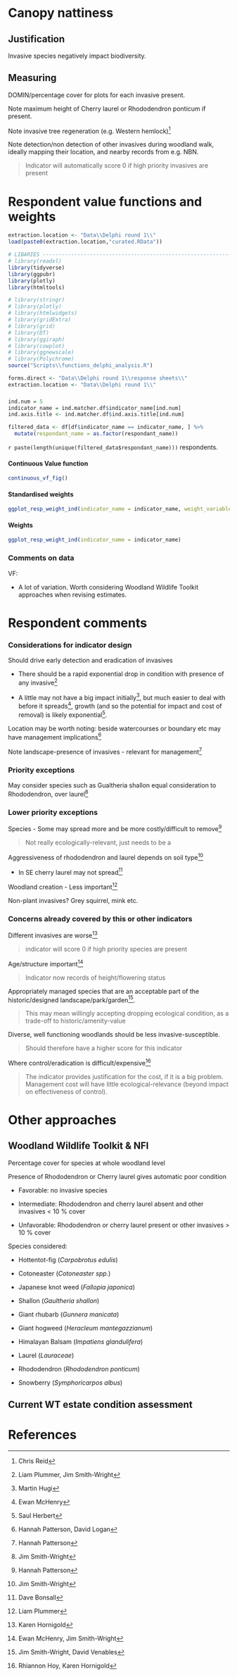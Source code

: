 # Canopy nattiness

## Justification

Invasive species negatively impact biodiversity.

## Measuring

DOMIN/percentage cover for plots for each invasive present.

Note maximum height of Cherry laurel or Rhododendron ponticum if present.

Note invasive tree regeneration (e.g. Western hemlock)[^09_invasives-1]

[^09_invasives-1]: Chris Reid

Note detection/non detection of other invasives during woodland walk, ideally mapping their location, and nearby records from e.g. NBN.

> Indicator will automatically score 0 if high priority invasives are present

# Respondent value functions and weights

```r
extraction.location <- "Data\\Delphi round 1\\"
load(paste0(extraction.location,"curated.RData"))
```

```r

# LIBARIES ---------------------------------------------------------------
# library(readxl)
library(tidyverse)
library(ggpubr)
library(plotly)
library(htmltools)

# library(stringr)
# library(plotly)
# library(htmlwidgets)
# library(gridExtra)
# library(grid)
# library(DT)
# library(ggiraph)
# library(cowplot)
# library(ggnewscale)
# library(Polychrome)
source("Scripts\\functions_delphi_analysis.R")

forms.direct <- "Data\\Delphi round 1\\response sheets\\"
extraction.location <- "Data\\Delphi round 1\\"

```

###  {.tabset .tabset-fade .tabset-pills}

```r

ind.num = 5
indicator_name = ind.matcher.df$indicator_name[ind.num]
ind.axis.title <- ind.matcher.df$ind.axis.title[ind.num]

filtered_data <- df[df$indicator_name == indicator_name, ] %>% 
  mutate(respondant_name = as.factor(respondant_name))

```

`r paste(length(unique(filtered_data$respondant_name)))` respondents.

::: panel-tabset
#### Continuous Value function

```r

continuous_vf_fig()

```

#### Standardised weights

```r

ggplot_resp_weight_ind(indicator_name = indicator_name, weight_variable = "weight_standardised")

```

#### Weights

```r

ggplot_resp_weight_ind(indicator_name = indicator_name)

```
:::

### Comments on data

VF:

-   A lot of variation. Worth considering Woodland Wildlife Toolkit approaches when revising estimates.

# Respondent comments

### Considerations for indicator design

Should drive early detection and eradication of invasives

-   There should be a rapid exponential drop in condition with presence of any invasive[^09_invasives-2]

-   A little may not have a big impact initially[^09_invasives-3], but much easier to deal with before it spreads[^09_invasives-4], growth (and so the potential for impact and cost of removal) is likely exponential[^09_invasives-5].

[^09_invasives-2]: Liam Plummer, Jim Smith-Wright

[^09_invasives-3]: Martin Hugi

[^09_invasives-4]: Ewan McHenry

[^09_invasives-5]: Saul Herbert

Location may be worth noting: beside watercourses or boundary etc may have management implications[^09_invasives-6]

[^09_invasives-6]: Hannah Patterson, David Logan

Note landscape-presence of invasives - relevant for management[^09_invasives-7]

[^09_invasives-7]: Hannah Patterson

### Priority exceptions

May consider species such as Gualtheria shallon equal consideration to Rhododendron, over laurel[^09_invasives-8]

[^09_invasives-8]: Jim Smith-Wright

### Lower priority exceptions

Species - Some may spread more and be more costly/difficult to remove[^09_invasives-9]

[^09_invasives-9]: Hannah Patterson

> Not really ecologically-relevant, just needs to be a

Aggressiveness of rhododendron and laurel depends on soil type[^09_invasives-10]

[^09_invasives-10]: Jim Smith-Wright

-   In SE cherry laurel may not spread[^09_invasives-11]

[^09_invasives-11]: Dave Bonsall

Woodland creation - Less important[^09_invasives-12]

[^09_invasives-12]: Liam Plummer

Non-plant invasives? Grey squirrel, mink etc.

### Concerns already covered by this or other indicators

Different invasives are worse[^09_invasives-13]

[^09_invasives-13]: Karen Hornigold

> indicator will score 0 if high priority species are present

Age/structure important[^09_invasives-14]

[^09_invasives-14]: Ewan McHenry, Jim Smith-Wright

> Indicator now records of height/flowering status

Appropriately managed species that are an acceptable part of the historic/designed landscape/park/garden[^09_invasives-15].

[^09_invasives-15]: Jim Smith-Wright, David Venables

> This may mean willingly accepting dropping ecological condition, as a trade-off to historic/amenity-value

Diverse, well functioning woodlands should be less invasive-susceptible.

> Should therefore have a higher score for this indicator

Where control/eradication is difficult/expensive[^09_invasives-16]

[^09_invasives-16]: Rhiannon Hoy, Karen Hornigold

> The indicator provides justification for the cost, if it is a big problem. Management cost will have little ecological-relevance (beyond impact on effectiveness of control).

# Other approaches

## Woodland Wildlife Toolkit & NFI

Percentage cover for species at whole woodland level

Presence of Rhododendron or Cherry laurel gives automatic poor condition

-   Favorable: no invasive species

-   Intermediate: Rhododendron and cherry laurel absent and other invasives \< 10 % cover

-   Unfavorable: Rhododendron or cherry laurel present or other invasives \> 10 % cover

Species considered:

::: two.columns
-   Hottentot-fig (*Carpobrotus edulis*)

-   Cotoneaster (*Cotoneaster spp.*)

-   Japanese knot weed (*Fallopia japonica*)

-   Shallon (*Gaultheria shallon*)

-   Giant rhubarb (*Gunnera manicata*)

-   Giant hogweed (*Heracleum mantegazzianum*)

-   Himalayan Balsam (*Impatiens glandulifera*)

-   Laurel (*Lauraceae*)

-   Rhododendron (*Rhododendron ponticum*)

-   Snowberry (*Symphoricarpos albus*)
:::

## Current WT estate condition assessment

# References
